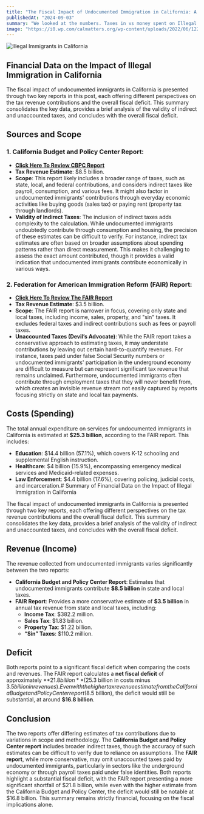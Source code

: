 ```yaml
---
title: "The Fiscal Impact of Undocumented Immigration in California: A Balanced Financial Analysis"
publishedAt: "2024-09-03"
summary: "We looked at the numbers. Taxes in vs money spent on Illegal Immigrants."
image: "https://i0.wp.com/calmatters.org/wp-content/uploads/2022/06/122222-Title-42-Migrants-MC-CM-08.jpg?fit=2000%2C1333&ssl=1"
---
```


![Illegal Immigrants in California](https://i0.wp.com/calmatters.org/wp-content/uploads/2022/06/122222-Title-42-Migrants-MC-CM-08.jpg?fit=2000%2C1333&ssl=1)

## Financial Data on the Impact of Illegal Immigration in California

The fiscal impact of undocumented immigrants in California is presented through two key reports in this post, each offering different perspectives on the tax revenue contributions and the overall fiscal deficit. This summary consolidates the key data, provides a brief analysis of the validity of indirect and unaccounted taxes, and concludes with the overall fiscal deficit.

## Sources and Scope

### 1. California Budget and Policy Center Report:
- **[Click Here To Review CBPC Report](https://tinyurl.com/5xer4z33)**
- **Tax Revenue Estimate**: $8.5 billion.
- **Scope**: This report likely includes a broader range of taxes, such as state, local, and federal contributions, and considers indirect taxes like payroll, consumption, and various fees. It might also factor in undocumented immigrants' contributions through everyday economic activities like buying goods (sales tax) or paying rent (property tax through landlords).
- **Validity of Indirect Taxes**: The inclusion of indirect taxes adds complexity to the calculation. While undocumented immigrants undoubtedly contribute through consumption and housing, the precision of these estimates can be difficult to verify. For instance, indirect tax estimates are often based on broader assumptions about spending patterns rather than direct measurement. This makes it challenging to assess the exact amount contributed, though it provides a valid indication that undocumented immigrants contribute economically in various ways.

### 2. Federation for American Immigration Reform (FAIR) Report:
- **[Click Here To Review The FAIR Report](https://www.fairus.org/sites/default/files/2017-09/California-Cost-of-Illegal-Immigration.pdf)**
- **Tax Revenue Estimate**: $3.5 billion.
- **Scope**: The FAIR report is narrower in focus, covering only state and local taxes, including income, sales, property, and "sin" taxes. It excludes federal taxes and indirect contributions such as fees or payroll taxes.
- **Unaccounted Taxes (Devil’s Advocate)**: While the FAIR report takes a conservative approach to estimating taxes, it may understate contributions by leaving out certain hard-to-quantify revenues. For instance, taxes paid under false Social Security numbers or undocumented immigrants' participation in the underground economy are difficult to measure but can represent significant tax revenue that remains unclaimed. Furthermore, undocumented immigrants often contribute through employment taxes that they will never benefit from, which creates an invisible revenue stream not easily captured by reports focusing strictly on state and local tax payments.

## Costs (Spending)

The total annual expenditure on services for undocumented immigrants in California is estimated at **$25.3 billion**, according to the FAIR report. This includes:

- **Education**: $14.4 billion (57.1%), which covers K-12 schooling and supplemental English instruction.
- **Healthcare**: $4 billion (15.9%), encompassing emergency medical services and Medicaid-related expenses.
- **Law Enforcement**: $4.4 billion (17.6%), covering policing, judicial costs, and incarceration.# Summary of Financial Data on the Impact of Illegal Immigration in California

The fiscal impact of undocumented immigrants in California is presented through two key reports, each offering different perspectives on the tax revenue contributions and the overall fiscal deficit. This summary consolidates the key data, provides a brief analysis of the validity of indirect and unaccounted taxes, and concludes with the overall fiscal deficit.

## Revenue (Income)

The revenue collected from undocumented immigrants varies significantly between the two reports:

- **California Budget and Policy Center Report**: Estimates that undocumented immigrants contribute **$8.5 billion** in state and local taxes.
- **FAIR Report**: Provides a more conservative estimate of **$3.5 billion** in annual tax revenue from state and local taxes, including:
  - **Income Tax**: $382.2 million.
  - **Sales Tax**: $1.83 billion.
  - **Property Tax**: $1.22 billion.
  - **“Sin” Taxes**: $110.2 million.

## Deficit

Both reports point to a significant fiscal deficit when comparing the costs and revenues. The FAIR report calculates a **net fiscal deficit** of approximately **$21.8 billion** ($25.3 billion in costs minus $3.5 billion in revenues). Even with the higher tax revenue estimate from the California Budget and Policy Center report ($8.5 billion), the deficit would still be substantial, at around **$16.8 billion**.

## Conclusion

The two reports offer differing estimates of tax contributions due to variations in scope and methodology. The **California Budget and Policy Center report** includes broader indirect taxes, though the accuracy of such estimates can be difficult to verify due to reliance on assumptions. The **FAIR report**, while more conservative, may omit unaccounted taxes paid by undocumented immigrants, particularly in sectors like the underground economy or through payroll taxes paid under false identities. Both reports highlight a substantial fiscal deficit, with the FAIR report presenting a more significant shortfall of $21.8 billion, while even with the higher estimate from the California Budget and Policy Center, the deficit would still be notable at $16.8 billion. This summary remains strictly financial, focusing on the fiscal implications alone.